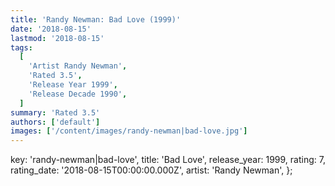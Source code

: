 ```yaml
---
title: 'Randy Newman: Bad Love (1999)'
date: '2018-08-15'
lastmod: '2018-08-15'
tags:
  [
    'Artist Randy Newman',
    'Rated 3.5',
    'Release Year 1999',
    'Release Decade 1990',
  ]
summary: 'Rated 3.5'
authors: ['default']
images: ['/content/images/randy-newman|bad-love.jpg']
---
```


  key: 'randy-newman|bad-love',
  title: 'Bad Love',
  release_year: 1999,
  rating: 7,
  rating_date: '2018-08-15T00:00:00.000Z',
  artist: 'Randy Newman',
};

<MusicRating data={data} />
